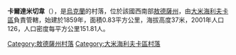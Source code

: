{{Expand language|1=uk|time=2020-07-11T11:08:29+00:00}}
{{Unreferenced|time=2020-07-11T11:08:29+00:00}}
{{coord|46|57|42|N|29|54|49|E|scale:30000|display=title}}

'''卡爾達米切韋'''（{{lang-uk|Кардамичеве}}），是[[烏克蘭|烏克蘭]]的村落，位於該國西南部[[敖德薩州|敖德薩州]]，由[[大米海利夫卡區|大米海利夫卡區]]負責管轄，始建於1859年，面積0.83平方公里，海拔高度37米，2001年人口126，人口密度每平方公里151.81人。

{{DEFAULTSORT:Кардамичеве}}
[[Category:敖德薩州村落|Category:敖德薩州村落]]
[[Category:大米海利夫卡區村落|Category:大米海利夫卡區村落]]


{{Odessa-geo-stub}}